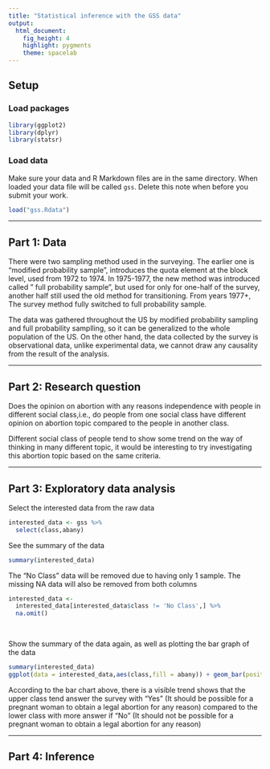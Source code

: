 ```yaml
---
title: "Statistical inference with the GSS data"
output: 
  html_document: 
    fig_height: 4
    highlight: pygments
    theme: spacelab
---
```


## Setup

### Load packages

```r
library(ggplot2)
library(dplyr)
library(statsr)
```

### Load data

Make sure your data and R Markdown files are in the same directory. When loaded
your data file will be called `gss`. Delete this note when before you submit 
your work. 

```r
load("gss.Rdata")
```



* * *

## Part 1: Data
There were two sampling method used in the surveying. The earlier one is "modified probability sample", introduces the quota element at the block level, used from 1972 to 1974. In 1975-1977, the new method was introduced called " full probability sample", but used for only for one-half of the survey, another half still used the old method for transitioning. From years 1977+, The survey method fully switched to full probability sample.

The data was gathered throughout the US by modified probability sampling and full probability samplling, so it can be generalized to the whole population of the US. On the other hand, the data collected by the survey is observational data, unlike experimental data, we cannot draw any causality from the result of the analysis.

* * *

## Part 2: Research question
Does the opinion on abortion with any reasons independence with people in different social class,i.e., do people from one social class have different opinion on abortion topic compared to the people in another class.

Different social class of people tend to show some trend on the way of thinking in many different topic, it would be interesting to try investigating this abortion topic based on the same criteria.

* * *

## Part 3: Exploratory data analysis

Select the interested data from the raw data
```r
interested_data <- gss %>%
  select(class,abany)
```

See the summary of the data
```r
summary(interested_data)
```

The "No Class" data will be removed due to having only 1 sample. The missing NA data will also be removed from both columns
```r
interested_data <- 
  interested_data[interested_data$class != 'No Class',] %>%
  na.omit()
  
  
```

Show the summary of the data again, as well as plotting the bar graph of the data
```r
summary(interested_data)
ggplot(data = interested_data,aes(class,fill = abany)) + geom_bar(position = 'fill')
```

According to the bar chart above, there is a visible trend shows that the upper class tend answer the survey with "Yes" (It should be possible for a pregnant woman to obtain a legal abortion for any reason) compared to the lower class with more answer if "No" (It should not be possible for a pregnant woman to obtain a legal abortion for any reason)

* * *

## Part 4: Inference

```r

```

